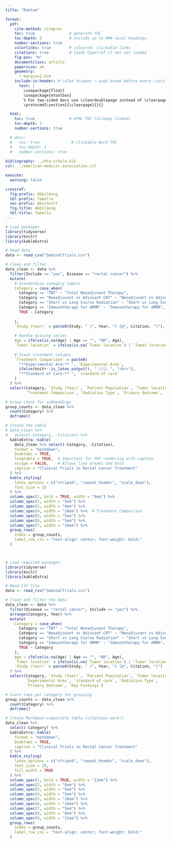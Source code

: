 ```yaml
---
title: "Rektum"

format:
  pdf:
    cite-method: citeproc
    toc: true               # generate TOC
    toc-depth: 3            # include up to ###‑level headings
    number-sections: true
    colorlinks: true        # coloured, clickable links
    citations: true         # loads hyperref if not yet loaded
    fig-pos: "H"
    documentclass: article
    papersize: a4
    geometry:
      - margin=2.5cm
    include-in-header: # LaTeX snippet → page break before every \section
      text: |
        \usepackage{float}
        \usepackage{etoolbox}
        % For two‑sided docs use \cleardoublepage instead of \clearpage
        \pretocmd{\section}{\clearpage}{}{}

  html:
    toc: true               # HTML TOC (already linked)
    toc-depth: 3
    number-sections: true

  # docx:
  #   toc: true              # clickable Word TOC
  #   toc-depth: 3
  #   number-sections: true
    
bibliography: ../mta-schule.bib
csl: ../american-medical-association.csl

execute:
  warning: false

crossref:
  fig-prefix: Abbildung
  tbl-prefix: Tabelle
  sec-prefix: Abschnitt
  fig-title: Abbildung
  tbl-title: Tabelle
---
```



```r
# Load packages
library(tidyverse)
library(knitr)
library(kableExtra)

# Read data
data <- read_csv("SeminalTrials.csv")

# Clean and filter
data_clean <- data %>%
  filter(Include == "yes", Disease == "rectal cancer") %>%
  mutate(
    # Standardize category labels
    Category = case_when(
      Category == "TNT" ~ "Total Neoadjuvant Therapy",
      Category == "Neoadjuvant vs Adjuvant CRT" ~ "Neoadjuvant vs Adjuvant CRT",
      Category == "Short vs Long Course Radiation" ~ "Short vs Long Course Radiation",
      Category == "Immunotherapy for dMMR" ~ "Immunotherapy for dMMR",
      TRUE ~ Category
      
    ),
    `Study (Year)` = paste0(Study, " (", Year, ") [@", Citation, "]"),
    
    # Handle missing values
    Age = ifelse(is.na(Age) | Age == "", "NR", Age),
    `Tumor location` = ifelse(is.na(`Tumor location`) | `Tumor location` == "", "NR", `Tumor location`),
    
    # Stack treatment columns
    `Treatment Comparison` = paste0(
      "**Experimental Arm:** ", `Experimental Arms`,
      ifelse(knitr::is_latex_output(), " \\\\ ", "<br>"),
      "**Standard of Care:** ", `standard of care`
    )
  ) %>%
  select(Category, `Study (Year)`, `Patient Population`, `Tumor location`, Age,
         `Treatment Comparison`, `Radiation Type`, `Primary Outcome`, `Key Findings`, Citation)

# Group count for subheadings
group_counts <- data_clean %>%
  count(Category) %>%
  deframe()

# Create the table
# data_clean %>%
#   select(-Category, -Citation) %>%
  kableExtra::kable(
    data_clean %>% select(-Category, -Citation),
    format = "markdown",
    booktabs = TRUE,
    longtable = TRUE,  # Important for PDF rendering with caption
    escape = FALSE,    # Allows line breaks and bold
    caption = "Clinical Trials in Rectal Cancer Treatment"
  ) %>%
  kable_styling(
    latex_options = c("striped", "repeat_header", "scale_down"),
    font_size = 10
  ) %>%
  column_spec(1, bold = TRUE, width = "9em") %>%
  column_spec(2, width = "5em") %>%
  column_spec(3, width = "4em") %>%
  column_spec(4, width = "10em") %>%  # Treatment Comparison
  column_spec(5, width = "5em") %>%
  column_spec(6, width = "5em") %>%
  column_spec(7, width = "10em") %>%
  group_rows(
    index = group_counts,
    label_row_css = "text-align: center; font-weight: bold;"
  )




```



```r


# Load required packages
library(tidyverse)
library(knitr)
library(kableExtra)

# Read CSV file
data <- read_csv("SeminalTrials.csv")

# Clean and filter the data
data_clean <- data %>%
  filter(Disease == "rectal cancer", Include == "yes") %>%
  arrange(Category, Year) %>%
  mutate(
    Category = case_when(
      Category == "TNT" ~ "Total Neoadjuvant Therapy",
      Category == "Neoadjuvant vs Adjuvant CRT" ~ "Neoadjuvant vs Adjuvant CRT",
      Category == "Short vs Long Course Radiation" ~ "Short vs Long Course Radiation",
      Category == "Immunotherapy for dMMR" ~ "Immunotherapy for dMMR",
      TRUE ~ Category
    ),
    Age = ifelse(is.na(Age) | Age == "", "NR", Age),
    `Tumor location` = ifelse(is.na(`Tumor location`) | `Tumor location` == "", "NR", `Tumor location`),
    `Study (Year)` = paste0(Study, " (", Year, ") [@", Citation, "]")
  ) %>%
  select(Category, `Study (Year)`, `Patient Population`, `Tumor location`, Age,
         `Experimental Arms`, `standard of care`, `Radiation Type`,
         `Primary Outcome`, `Key Findings`)

# Count rows per category for grouping
group_counts <- data_clean %>%
  count(Category) %>%
  deframe()

# Create Markdown-compatible table (citations work!)
data_clean %>%
  select(-Category) %>%
  kableExtra::kable(
    format = "markdown",
    booktabs = TRUE,
    caption = "Clinical Trials in Rectal Cancer Treatment"
  ) %>%
  kable_styling(
    latex_options = c("striped", "repeat_header", "scale_down"),
    font_size = 10,
    full_width = TRUE
  ) %>%
  column_spec(1, bold = TRUE, width = "12em") %>%
  column_spec(2, width = "8em") %>%
  column_spec(3, width = "5em") %>%
  column_spec(4, width = "5em") %>%
  column_spec(5, width = "10em") %>%
  column_spec(6, width = "10em") %>%
  column_spec(7, width = "5em") %>%
  column_spec(8, width = "8em") %>%
  column_spec(9, width = "12em") %>%
  group_rows(
    index = group_counts,
    label_row_css = "text-align: center; font-weight: bold;"
  )

```



